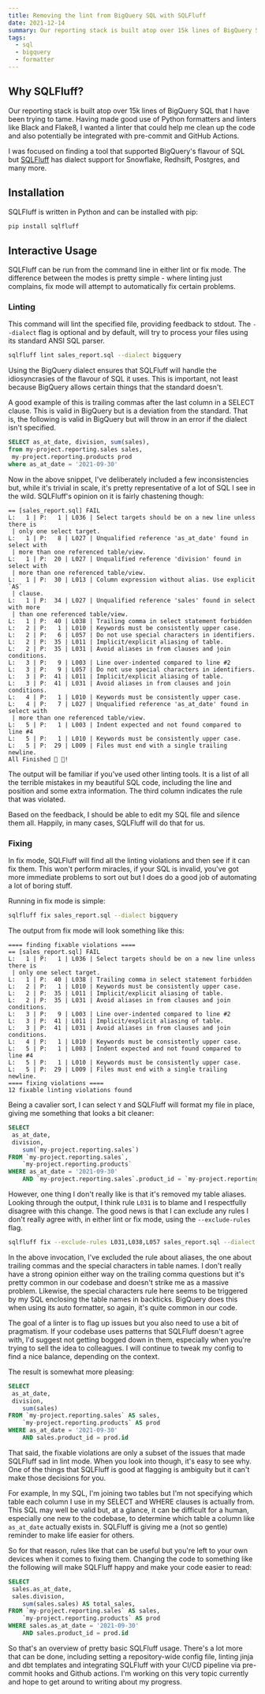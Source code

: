```yaml
---
title: Removing the lint from BigQuery SQL with SQLFluff
date: 2021-12-14
summary: Our reporting stack is built atop over 15k lines of BigQuery SQL that I have been trying to tame. Having made good use of Python formatters and linters like Black and Flake8, I wanted a linter that could help me clean up the code and also potentially be integrated with pre-commit and Github Actions.
tags:
  - sql
  - bigquery
  - formatter
---
```


## Why SQLFluff?

Our reporting stack is built atop over 15k lines of BigQuery SQL that I have been trying to tame. Having made good use of Python formatters and linters like Black and Flake8, I wanted a linter that could help me clean up the code and also potentially be integrated with pre-commit and GitHub Actions.

I was focused on finding a tool that supported BigQuery's flavour of SQL but [SQLFluff](https://www.sqlfluff.com/) has dialect support for Snowflake, Redhsift, Postgres, and many more. 

## Installation

SQLFluff is written in Python and can be installed with pip:

```bash
pip install sqlfluff
```

## Interactive Usage

SQLFluff can be run from the command line in either lint or fix mode. The difference between the modes is pretty simple - where linting just complains, fix mode will attempt to automatically fix certain problems.

### Linting

This command will lint the specified file, providing feedback to stdout. The `--dialect` flag is optional and by default, will try to process your files using its standard ANSI SQL parser.

```bash
sqlfluff lint sales_report.sql --dialect bigquery
```

Using the BigQuery dialect ensures that SQLFluff will handle the idiosyncrasies of the flavour of SQL it uses. This is important, not least because BigQuery allows certain things that the standard doesn't.

A good example of this is trailing commas after the last column in a SELECT clause. This is valid in BigQuery but is a deviation from the standard. That is, the following is valid in BigQuery but will throw in an error if the dialect isn't specified.

```SQL
SELECT as_at_date, division, sum(sales),
from my-project.reporting.sales sales,
 my-project.reporting.products prod
where as_at_date = '2021-09-30'
```

Now in the above snippet, I've deliberately included a few inconsistencies but, while it's trivial in scale, it's pretty representative of a lot of SQL I see in the wild. SQLFluff's opinion on it is fairly chastening though:

```
== [sales_report.sql] FAIL
L:   1 | P:   1 | L036 | Select targets should be on a new line unless there is
 | only one select target.
L:   1 | P:   8 | L027 | Unqualified reference 'as_at_date' found in select with
 | more than one referenced table/view.
L:   1 | P:  20 | L027 | Unqualified reference 'division' found in select with
 | more than one referenced table/view.
L:   1 | P:  30 | L013 | Column expression without alias. Use explicit `AS`
 | clause.
L:   1 | P:  34 | L027 | Unqualified reference 'sales' found in select with more
 | than one referenced table/view.
L:   1 | P:  40 | L038 | Trailing comma in select statement forbidden
L:   2 | P:   1 | L010 | Keywords must be consistently upper case.
L:   2 | P:   6 | L057 | Do not use special characters in identifiers.
L:   2 | P:  35 | L011 | Implicit/explicit aliasing of table.
L:   2 | P:  35 | L031 | Avoid aliases in from clauses and join conditions.
L:   3 | P:   9 | L003 | Line over-indented compared to line #2
L:   3 | P:   9 | L057 | Do not use special characters in identifiers.
L:   3 | P:  41 | L011 | Implicit/explicit aliasing of table.
L:   3 | P:  41 | L031 | Avoid aliases in from clauses and join conditions.
L:   4 | P:   1 | L010 | Keywords must be consistently upper case.
L:   4 | P:   7 | L027 | Unqualified reference 'as_at_date' found in select with
 | more than one referenced table/view.
L:   5 | P:   1 | L003 | Indent expected and not found compared to line #4
L:   5 | P:   1 | L010 | Keywords must be consistently upper case.
L:   5 | P:  29 | L009 | Files must end with a single trailing newline.
All Finished 📜 🎉!
```

The output will be familiar if you've used other linting tools. It is a list of all the terrible mistakes in my beautiful SQL code, including the line and position and some extra information. The third column indicates the rule that was violated.

Based on the feedback, I should be able to edit my SQL file and silence them all. Happily, in many cases, SQLFluff will do that for us.

### Fixing

In fix mode, SQLFluff will find all the linting violations and then see if it can fix them. This won't perform miracles, if your SQL is invalid, you've got more immediate problems to sort out but I does do a good job of automating a lot of boring stuff.

Running in fix mode is simple:

```bash
sqlfluff fix sales_report.sql --dialect bigquery
```

The output from fix mode will look something like this:

```
==== finding fixable violations ====
== [sales_report.sql] FAIL
L:   1 | P:   1 | L036 | Select targets should be on a new line unless there is
 | only one select target.
L:   1 | P:  40 | L038 | Trailing comma in select statement forbidden
L:   2 | P:   1 | L010 | Keywords must be consistently upper case.
L:   2 | P:  35 | L011 | Implicit/explicit aliasing of table.
L:   2 | P:  35 | L031 | Avoid aliases in from clauses and join conditions.
L:   3 | P:   9 | L003 | Line over-indented compared to line #2
L:   3 | P:  41 | L011 | Implicit/explicit aliasing of table.
L:   3 | P:  41 | L031 | Avoid aliases in from clauses and join conditions.
L:   4 | P:   1 | L010 | Keywords must be consistently upper case.
L:   5 | P:   1 | L003 | Indent expected and not found compared to line #4
L:   5 | P:   1 | L010 | Keywords must be consistently upper case.
L:   5 | P:  29 | L009 | Files must end with a single trailing newline.
==== fixing violations ====
12 fixable linting violations found
```

Being a cavalier sort, I can select `Y` and SQLFluff will format my file in place, giving me something that looks a bit cleaner:

```sql
SELECT
 as_at_date,
 division,
    sum(`my-project.reporting.sales`)
FROM `my-project.reporting.sales`,
    `my-project.reporting.products`
WHERE as_at_date = '2021-09-30'
    AND `my-project.reporting.sales`.product_id = `my-project.reporting.products`.id
```

However, one thing I don't really like is that it's removed my table aliases. Looking through the output, I think rule `L031` is to blame and I respectfully disagree with this change. The good news is that I can exclude any rules I don't really agree with, in either lint or fix mode, using the `--exclude-rules` flag.

```bash
sqlfluff fix --exclude-rules L031,L038,L057 sales_report.sql --dialect bigquery
```

In the above invocation, I've excluded the rule about aliases, the one about trailing commas and the special characters in table names. I don't really have a strong opinion either way on the trailing comma questions but it's pretty common in our codebase and doesn't strike me as a massive problem. Likewise, the special characters rule here seems to be triggered by my SQL enclosing the table names in backticks. BigQuery does this when using its auto formatter, so again, it's quite common in our code.

The goal of a linter is to flag up issues but you also need to use a bit of pragmatism. If your codebase uses patterns that SQLFluff doesn't agree with, I'd suggest not getting bogged down in them, especially when you're trying to sell the idea to colleagues. I will continue to tweak my config to find a nice balance, depending on the context.

The result is somewhat more pleasing:

```sql
SELECT
 as_at_date,
 division,
    sum(sales)
FROM `my-project.reporting.sales` AS sales,
    `my-project.reporting.products` AS prod
WHERE as_at_date = '2021-09-30'
    AND sales.product_id = prod.id
```

That said, the fixable violations are only a subset of the issues that made SQLFluff sad in lint mode. When you look into though, it's easy to see why. One of the things that SQLFluff is good at flagging is ambiguity but it can't make those decisions for you.

For example, In my SQL, I'm joining two tables but I'm not specifying which table each column I use in my SELECT and WHERE clauses is actually from. This SQL may well be valid but, at a glance, it can be difficult for a human, especially one new to the codebase, to determine which table a column like `as_at_date` actually exists in. SQLFluff is giving me a (not so gentle) reminder to make life easier for others.

So for that reason, rules like that can be useful but you're left to your own devices when it comes to fixing them. Changing the code to something like the following will make SQLFluff happy and make your code easier to read:

```sql
SELECT
 sales.as_at_date,
 sales.division,
    sum(sales.sales) AS total_sales,
FROM `my-project.reporting.sales` AS sales,
    `my-project.reporting.products` AS prod
WHERE sales.as_at_date = '2021-09-30'
    AND sales.product_id = prod.id
```

So that's an overview of pretty basic SQLFluff usage. There's a lot more that can be done, including setting a repository-wide config file, linting jinja and dbt templates and integrating SQLFluff with your CI/CD pipeline via pre-commit hooks and Github actions. I'm working on this very topic currently and hope to get around to writing about my progress.
